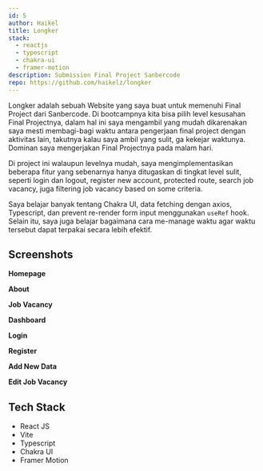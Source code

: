 ```yaml
---
id: 5
author: Haikel
title: Longker
stack:
  - reactjs
  - typescript
  - chakra-ui
  - framer-motion
description: Submission Final Project Sanbercode 
repo: https://github.com/haikelz/longker
---
```


<LightboxImage src="https://ik.imagekit.io/haikelz/works/longker/ss-1.png?updatedAt=1688953338194" alt="Homepage 1" /> 

Longker adalah sebuah Website yang saya buat untuk memenuhi Final Project dari Sanbercode. Di bootcampnya kita bisa pilih level kesusahan Final Projectnya, dalam hal ini saya mengambil yang mudah dikarenakan saya mesti membagi-bagi waktu antara pengerjaan final project dengan aktivitas lain, takutnya kalau saya ambil yang sulit, ga kekejar waktunya. Dominan saya mengerjakan Final Projectnya pada malam hari. 

Di project ini walaupun levelnya mudah, saya mengimplementasikan beberapa fitur yang sebenarnya hanya ditugaskan di tingkat level sulit, seperti login dan logout, register new account, protected route, search job vacancy, juga filtering job vacancy based on some criteria.

Saya belajar banyak tentang Chakra UI, data fetching dengan axios, Typescript, dan prevent re-render form input menggunakan `useRef` hook. Selain itu, saya juga belajar bagaimana cara me-manage waktu agar waktu tersebut dapat terpakai secara lebih efektif.

## Screenshots

**Homepage**

<LightboxImage src="https://ik.imagekit.io/haikelz/works/longker/ss-1.png?updatedAt=1688953338194" alt="Homepage 1" /> 

<LightboxImage src="https://ik.imagekit.io/haikelz/works/longker/ss-2.png?updatedAt=1688953338020" alt="Homepage 2" /> 

**About**

<LightboxImage src="https://ik.imagekit.io/haikelz/works/longker/ss-3.png?updatedAt=1688953338153" alt="About" /> 

**Job Vacancy**

<LightboxImage src="https://ik.imagekit.io/haikelz/works/longker/ss-4.png?updatedAt=1688953338037" alt="Job Vacancy" /> 

**Dashboard**

<LightboxImage src="https://ik.imagekit.io/haikelz/works/longker/ss-5.png?updatedAt=1688953337957" alt="Dashboard" /> 

**Login**

<LightboxImage src="https://ik.imagekit.io/haikelz/works/longker/ss-6.png?updatedAt=1688953337777" alt="Login" /> 

**Register**

<LightboxImage src="https://ik.imagekit.io/haikelz/works/longker/ss-7.png?updatedAt=1688953337745" alt="Register" /> 

**Add New Data**

<LightboxImage src="https://ik.imagekit.io/haikelz/works/longker/ss-8.png?updatedAt=1688953337838" alt="Add new data" /> 

**Edit Job Vacancy**

<LightboxImage src="https://ik.imagekit.io/haikelz/works/longker/ss-9.png?updatedAt=1688953337818" alt="Edit Job Vacancy" /> 

## Tech Stack

- React JS
- Vite
- Typescript
- Chakra UI
- Framer Motion